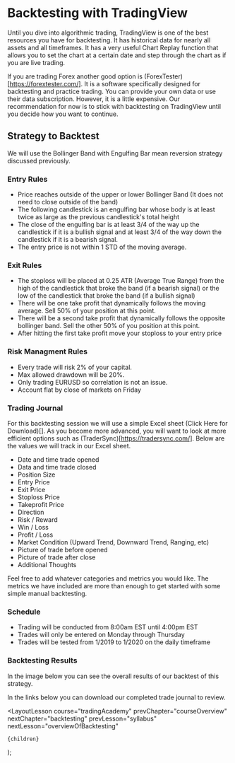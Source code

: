 
# Backtesting with TradingView

Until you dive into algorithmic trading, TradingView is one of the best resources you have for backtesting. It has historical
data for nearly all assets and all timeframes. It has a very useful Chart Replay function that allows you to set the chart
at a certain date and step through the chart as if you are live trading.

If you are trading Forex another good option is (ForexTester)[https://forextester.com/]. It is a software specifically designed
for backtesting and practice trading. You can provide your own data or use their data subscription. However, it is a little
expensive. Our recommendation for now is to stick with backtesting on TradingView until you decide how you want to continue.

## Strategy to Backtest

We will use the Bollinger Band with Engulfing Bar mean reversion strategy discussed previously.

### Entry Rules

- Price reaches outside of the upper or lower Bollinger Band (It does not need to close outside of the band)
- The following candlestick is an engulfing bar whose body is at least twice as large as the previous candlestick's total height
- The close of the engulfing bar is at least 3/4 of the way up the candlestick if it is a bullish signal and at
  least 3/4 of the way down the candlestick if it is a bearish signal.
- The entry price is not within 1 STD of the moving average.

### Exit Rules

- The stoploss will be placed at 0.25 ATR (Average True Range) from the high of the candlestick that broke the band
  (if a bearish signal) or the low of the candlestick that broke the band (if a bullish signal)
- There will be one take profit that dynamically follows the moving average. Sell 50% of your position at this point.
- There will be a second take profit that dynamically follows the opposite bollinger band. Sell the other 50% of you position at
  this point.
- After hitting the first take profit move your stoploss to your entry price

### Risk Managment Rules

- Every trade will risk 2% of your capital.
- Max allowed drawdown will be 20%.
- Only trading EURUSD so correlation is not an issue.
- Account flat by close of markets on Friday

### Trading Journal

For this backtesting session we will use a simple Excel sheet (Click Here for Download)[]. As you become more advanced, you will
want to look at more efficient options such as (TraderSync)[https://tradersync.com/]. Below are the values we will track in our
Excel sheet.

- Date and time trade opened
- Data and time trade closed
- Position Size
- Entry Price
- Exit Price
- Stoploss Price
- Takeprofit Price
- Direction
- Risk / Reward
- Win / Loss
- Profit / Loss
- Market Condition (Upward Trend, Downward Trend, Ranging, etc)
- Picture of trade before opened
- Picture of trade after close
- Additional Thoughts

Feel free to add whatever categories and metrics you would like. The metrics we have included are more than enough to get
started with some simple manual backtesting.

### Schedule

- Trading will be conducted from 8:00am EST until 4:00pm EST
- Trades will only be entered on Monday through Thursday
- Trades will be tested from 1/2019 to 1/2020 on the daily timeframe

### Backtesting Results

In the image below you can see the overall results of our backtest of this strategy.

In the links below you can download our completed trade journal to review.

  <LayoutLesson
    course="tradingAcademy"
    prevChapter="courseOverview"
    nextChapter="backtesting"
    prevLesson="syllabus"
    nextLesson="overviewOfBacktesting"
  >
    {children}
  </LayoutLesson>
);

